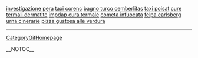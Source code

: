 <a href= http://investigazione-pera.it-blogs.cn >investigazione pera</a>   <a href= http://taxi-corenc.1-blog.cn >taxi corenc</a>   <a href= http://bagno-turco-cemberlitas.777-blog.cn >bagno turco cemberlitas</a>   <a href= http://taxi-poisat.777-blog.cn >taxi poisat</a>   <a href= http://cure-termali-dermatite.it-blogs.cn >cure termali dermatite</a>   <a href= http://impdap-cura-termale.2-blog.cn >impdap cura termale</a>   <a href= http://cometa-infuocata.2-blog.cn >cometa infuocata</a>   <a href= http://felpa-carlsberg.3-blog.cn >felpa carlsberg</a>   <a href= http://urna-cinerarie.3-blog.cn >urna cinerarie</a>   <a href= http://pizza-gustosa-alle-verdura.3-blog.cn >pizza gustosa alle verdura</a>
----
[[CategoryGitHomepage]]

__NOTOC__